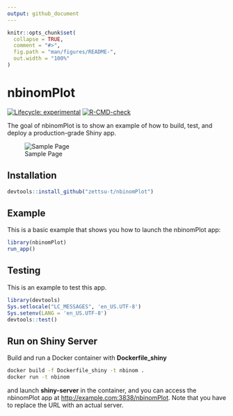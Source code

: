 ---
output: github_document
---

<!-- README.md is generated from README.Rmd. Please edit that file -->

```{r, include = FALSE}
knitr::opts_chunk$set(
  collapse = TRUE,
  comment = "#>",
  fig.path = "man/figures/README-",
  out.width = "100%"
)
```

# nbinomPlot

<!-- badges: start -->
[![Lifecycle: experimental](https://img.shields.io/badge/lifecycle-experimental-orange.svg)](https://lifecycle.r-lib.org/articles/stages.html#experimental)
[![R-CMD-check](https://github.com/zettsu-t/nbinomPlot/workflows/R-CMD-check/badge.svg)](https://github.com/zettsu-t/nbinomPlot/actions)
<!-- badges: end -->

The goal of nbinomPlot is to show an example of how to build, test, and deploy a production-grade Shiny app.

![Sample Page](man/images/initital_screen.png)

## Installation

``` r
devtools::install_github("zettsu-t/nbinomPlot")
```

## Example

This is a basic example that shows you how to launch the nbinomPlot app:

```{r example, echo = TRUE, eval = FALSE}
library(nbinomPlot)
run_app()
```

## Testing

This is an example to test this app.

```{r testing, echo = TRUE, eval = FALSE}
library(devtools)
Sys.setlocale("LC_MESSAGES", 'en_US.UTF-8')
Sys.setenv(LANG = 'en_US.UTF-8')
devtools::test()
```

## Run on Shiny Server

Build and run a Docker container with **Dockerfile_shiny**

```{bash build, echo = TRUE, eval = FALSE}
docker build -f Dockerfile_shiny -t nbinom .
docker run -t nbinom
```

and launch **shiny-server** in the container, and you can access the nbinomPlot app at [http://example.com:3838/nbinomPlot](http://example.com:3838/nbinomPlot). Note that you have to replace the URL with an actual server.
